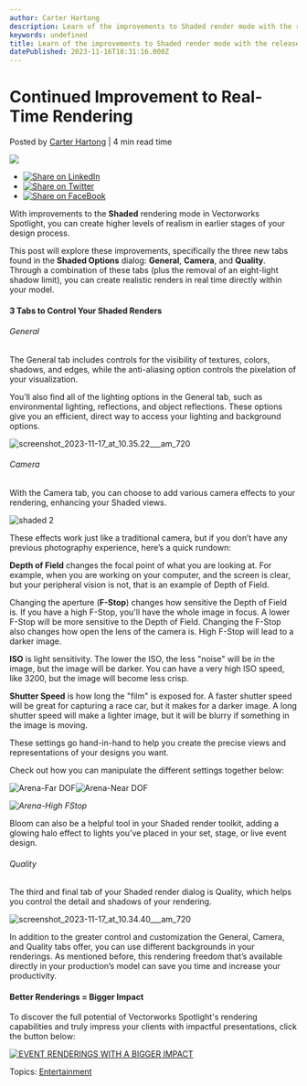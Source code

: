 ```yaml
---
author: Carter Hartong
description: Learn of the improvements to Shaded render mode with the release of Vectorworks 2024.
keywords: undefined
title: Learn of the improvements to Shaded render mode with the release of Vectorworks 2024. 
datePublished: 2023-11-16T18:31:16.000Z
---
```

  

# Continued Improvement to Real-Time Rendering

 Posted by [Carter Hartong](https://blog.vectorworks.net/author/carter-hartong) | 4 min read time 

![](https://blog.vectorworks.net/hubfs/Blog%20Images/231116_ENT%20Shaded%20Render%20Camera/Arena-Hero%20Image.jpg) 

* [![Share on LinkedIn](https://2659751.fs1.hubspotusercontent-na1.net/hubfs/2659751/michaelDemo/share-LI.png)](http://www.linkedin.com/shareArticle?mini=true&url=https%3A%2F%2Fblog.vectorworks.net%2Frealistic-entertainment-renderings-with-shaded-render-improvements)
* [![Share on Twitter](https://2659751.fs1.hubspotusercontent-na1.net/hubfs/2659751/michaelDemo/share-TW.png)](https://www.twitter.com/share?text=Continued%20Improvement%20to%20Real-Time%20Rendering&url=https%3A%2F%2Fblog.vectorworks.net%2Frealistic-entertainment-renderings-with-shaded-render-improvements&via=PMGTweets)
* [![Share on FaceBook](https://2659751.fs1.hubspotusercontent-na1.net/hubfs/2659751/michaelDemo/share-FB.png)](https://www.facebook.com/sharer/sharer.php?u=https%3A%2F%2Fblog.vectorworks.net%2Frealistic-entertainment-renderings-with-shaded-render-improvements)

With improvements to the **Shaded** rendering mode in Vectorworks Spotlight, you can create higher levels of realism in earlier stages of your design process.

This post will explore these improvements, specifically the three new tabs found in the **Shaded Options** dialog: **General**, **Camera**, and **Quality**. Through a combination of these tabs (plus the removal of an eight-light shadow limit), you can create realistic renders in real time directly within your model.

#### 3 Tabs to Control Your Shaded Renders

###### General

The General tab includes controls for the visibility of textures, colors, shadows, and edges, while the anti-aliasing option controls the pixelation of your visualization.

You’ll also find all of the lighting options in the General tab, such as environmental lighting, reflections, and object reflections. These options give you an efficient, direct way to access your lighting and background options.

![screenshot_2023-11-17_at_10.35.22___am_720](https://blog.vectorworks.net/hs-fs/hubfs/Blog%20Images/231116_ENT%20Shaded%20Render%20Camera/screenshot_2023-11-17_at_10.35.22___am_720.png?width=400&height=534&name=screenshot_2023-11-17_at_10.35.22___am_720.png)

###### Camera

With the Camera tab, you can choose to add various camera effects to your rendering, enhancing your Shaded views.

![shaded 2](https://blog.vectorworks.net/hs-fs/hubfs/Blog%20Images/231116_ENT%20Shaded%20Render%20Camera/shaded%202.png?width=400&height=534&name=shaded%202.png)

These effects work just like a traditional camera, but if you don’t have any previous photography experience, here’s a quick rundown:

**Depth of Field** changes the focal point of what you are looking at. For example, when you are working on your computer, and the screen is clear, but your peripheral vision is not, that is an example of Depth of Field.

Changing the aperture (**F-Stop**) changes how sensitive the Depth of Field is. If you have a high F-Stop, you'll have the whole image in focus. A lower F-Stop will be more sensitive to the Depth of Field. Changing the F-Stop also changes how open the lens of the camera is. High F-Stop will lead to a darker image.

**ISO** is light sensitivity. The lower the ISO, the less "noise" will be in the image, but the image will be darker. You can have a very high ISO speed, like 3200, but the image will become less crisp.

**Shutter Speed** is how long the "film" is exposed for. A faster shutter speed will be great for capturing a race car, but it makes for a darker image. A long shutter speed will make a lighter image, but it will be blurry if something in the image is moving.

These settings go hand-in-hand to help you create the precise views and representations of your designs you want.

Check out how you can manipulate the different settings together below:

  
![Arena-Far DOF](https://blog.vectorworks.net/hs-fs/hubfs/Blog%20Images/231116_ENT%20Shaded%20Render%20Camera/Arena-Far%20DOF.jpg?width=1440&height=842&name=Arena-Far%20DOF.jpg)![Arena-Near DOF](https://blog.vectorworks.net/hs-fs/hubfs/Blog%20Images/231116_ENT%20Shaded%20Render%20Camera/Arena-Near%20DOF.jpg?width=1440&height=842&name=Arena-Near%20DOF.jpg)

_![Arena-High FStop](https://blog.vectorworks.net/hs-fs/hubfs/Blog%20Images/231116ENT%20Shaded%20Render%20Camera/Arena-High%20FStop.jpg?width=1440&height=842&name=Arena-High%20FStop.jpg)_ 

Bloom can also be a helpful tool in your Shaded render toolkit, adding a glowing halo effect to lights you’ve placed in your set, stage, or live event design.

###### Quality

The third and final tab of your Shaded render dialog is Quality, which helps you control the detail and shadows of your rendering.

![screenshot_2023-11-17_at_10.34.40___am_720](https://blog.vectorworks.net/hs-fs/hubfs/Blog%20Images/231116_ENT%20Shaded%20Render%20Camera/screenshot_2023-11-17_at_10.34.40___am_720.png?width=400&height=534&name=screenshot_2023-11-17_at_10.34.40___am_720.png)

In addition to the greater control and customization the General, Camera, and Quality tabs offer, you can use different backgrounds in your renderings. As mentioned before, this rendering freedom that’s available directly in your production’s model can save you time and increase your productivity.

#### Better Renderings = Bigger Impact

To discover the full potential of Vectorworks Spotlight's rendering capabilities and truly impress your clients with impactful presentations, click the button below:

[![EVENT RENDERINGS WITH A BIGGER IMPACT](https://no-cache.hubspot.com/cta/default/3018241/2029a96f-f592-49cf-bb02-4be17d58a47b.png)](https://cta-redirect.hubspot.com/cta/redirect/3018241/2029a96f-f592-49cf-bb02-4be17d58a47b) 

 Topics: [Entertainment](https://blog.vectorworks.net/topic/entertainment) 

  